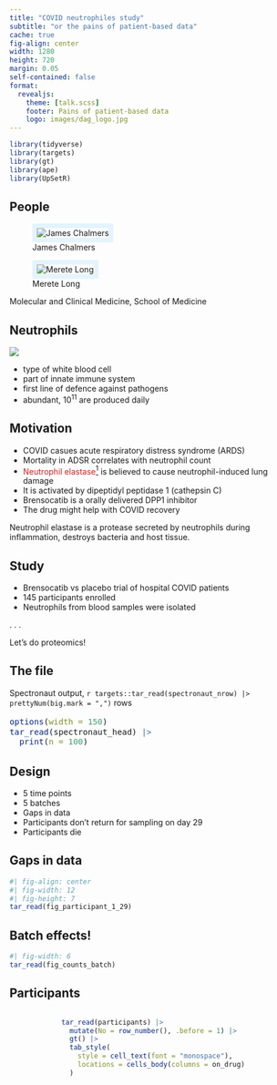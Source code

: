 ```yaml
---
title: "COVID neutrophiles study"
subtitle: "or the pains of patient-based data"
cache: true
fig-align: center
width: 1280
height: 720
margin: 0.05
self-contained: false
format:
  revealjs:
    theme: [talk.scss]
    footer: Pains of patient-based data
    logo: images/dag_logo.jpg
---
```


```r
library(tidyverse)
library(targets)
library(gt)
library(ape)
library(UpSetR)
```



## People

::: {.absolute top="15%" left="25%" width="20%"}
![James Chalmers](images/james-chalmers.jpg){style="border-radius: 5%; border: 8px solid #e3f4fc; text-align: center"}
:::

::: {.absolute top="15%" right="25%" width="20%"}
![Merete Long](images/merete-long_0.jpg){style="border-radius: 5%; border: 8px solid #e3f4fc; text-align: center"}
:::

::: {.absolute bottom="15%" left="23%"}
Molecular and Clinical Medicine, School of Medicine
:::


## Neutrophils

::: {layout="[[50, 50]]"}
![](images/neutrophil.png)

* type of white blood cell
* part of innate immune system
* first line of defence against pathogens
* abundant, 10^11^ are produced daily 
:::

## Motivation

-   COVID casues acute respiratory distress syndrome (ARDS)
-   Mortality in ADSR correlates with neutrophil count
-   [Neutrophil elastase]{style="color: #CC2020"}[^1] is believed to cause neutrophil-induced lung damage
-   It is activated by dipeptidyl peptidase 1 (cathepsin C)
-   Brensocatib is a orally delivered DPP1 inhibitor
-   The drug might help with COVID recovery

[^1]: Neutrophil elastase is a protease secreted by neutrophils during inflammation, destroys bacteria and host tissue.

::: notes
Neutrophil elastase is a protease secreted by neutrophils during inflammation, destroys bacteria and host tissue.
:::

## Study

-   Brensocatib vs placebo trial of hospital COVID patients
-   145 participants enrolled
-   Neutrophils from blood samples were isolated

. . .

Let's do proteomics!


## The file {.smaller}

Spectronaut output, `r targets::tar_read(spectronaut_nrow) |> prettyNum(big.mark = ",")` rows

::: {style="font-size: 1.2em"}
```r
options(width = 150)
tar_read(spectronaut_head) |> 
  print(n = 100)
```
:::

## Design

-   5 time points
-   5 batches
-   Gaps in data
-   Participants don't return for sampling on day 29
-   Participants die

## Gaps in data

```r
#| fig-align: center
#| fig-width: 12
#| fig-height: 7
tar_read(fig_participant_1_29) 
```

## Batch effects!

::: {.absolute top="15%" left="25%" width="60%"}
```r
#| fig-width: 6
tar_read(fig_counts_batch)
```
:::

## Participants

::: {style="height: 80%; width: fit-content; overflow-y: scroll; margin-left: auto; margin-right: auto;"}
```r
tar_read(participants) |> 
  mutate(No = row_number(), .before = 1) |> 
  gt() |> 
  tab_style(
    style = cell_text(font = "monospace"),
    locations = cells_body(columns = on_drug)
  )
```
:::

## Participants

::: {.absolute top="25%" left="10%" width="80%"}
```r
#| fig-width: 11
#| fig-height: 3.5
tar_read(fig_participat_stats) 
```
:::

## Protein detection

::: {.absolute top="15%" left="10%" width="90%"}
```r
tar_read(fig_detection)
```
:::

## Clustering

```r
#| fig-height: 9
#| fig-align: center
tar_read(fig_clustering_circular) 
```

## PCA and UMAP

::: {layout="[[-0.2], [1, 1]]"}
```r
#| fig-width: 7
tar_read(fig_pca)
```

```r
#| fig-width: 7
tar_read(fig_umap)
```
:::

## Target protein {.smaller}

Brensocatib is an orally delivered selective, competitive, and reversible inhibitor of DPP1.

. . .

::: {.absolute top="20%" left="30%" width="60%"}
```r
#| fig-width: 5
tar_read(fig_dpp1)
```
:::

## Differential abundance {.smaller}

#### Full model

`~ treatment + day + batch + age_group + sex`

<br>

#### Baseline

-   treatment = placebo
-   day = 1
-   batch = 3
-   age_group = \<50
-   sex = M

## Differential abundance full

```r
#| fig-width: 8
#| fig-asp: 0.9
#| fig-align: center
tar_read(fig_ma_full) 
```

## Batch effect examples

::: {.absolute top="17%" left="10%" width="90%"}
```r
tar_read(fig_batch_examples)
```
:::

## Gene set enrichment for batch effect

::: {layout="[[-1],[1],[-1]]"}
```r
tar_load(gse_batch5)
map_dfr(names(gse_batch5), function(ont) {
  gse_batch5[[ont]] |> 
    filter(padj < 0.01) |> 
    add_column(ontology = ont, .before = 1) |> 
    mutate(across(c(pval, padj, NES), ~signif(.x, 3))) |> 
    select(ontology, term, term_name, padj, NES, size, contrast) |> 
    mutate(ontology = recode(ontology, go = "GO", re = "Reactome", kg = "KEGG"))
}) |> 
  gt()
```
:::

## Day 29 {.smaller}

Batch 4 and 5 only

`~ treatment + age_group + sex`

::: {layout="[[1.4, 1]]"}
```r
#| fig-width: 7
tar_read(fig_ma_day29_b4) + ggtitle("Batch 4")
```

```r
#| fig-width: 5
tar_read(fig_ma_day29_b5) + ggtitle("Batch 5")
```
:::

## Day 29 overlap

::: {layout="[[-1], [-1, 4, -1], [-1]]"}
```r
#| fig-width: 6
#| fig-height: 4
upset(fromList(tar_read(ups_day29))) 
```
:::

## Day 29 best guess {.smaller}

```r
tar_read(dal_day29_treatment_best) |> 
  select(-protein_names) |> 
  gt()
```

```r
#| fig-align: center
#| fig-height: 4
tar_read(fig_day29_best)
```

## Per participant DA

```r
tar_read(fig_participant_1_29)
```

-   Find log-ratio of intensities at 29 and 1 days
-   Differential abundance

## log-ratio day 29 to day1

::: {layout="[[-1], [-1, 5, -1], [-1]]"}
```r
tar_read(fig_volcano_dl)
```
:::

```r
tar_load(gse_dl)
tb <- map_dfr(names(gse_dl), function(ont) {
  gse_dl[[ont]] |> 
    filter(padj < 0.01) |> 
    add_column(ontology = ont, .before = 1) |> 
    mutate(
      padj = signif(padj, 2),
      NES = signif(NES, 3)
    ) |> 
    select(ontology, term, term_name, padj, NES, size, contrast) |> 
    mutate(ontology = recode(ontology, go = "GO", re = "Reactome", kg = "KEGG"))
})
```

## Gene-set enrichment drug {.scrollable .smaller}

:::: {.panel-tabset}

### Drug

```r
tb |>
  filter(contrast == "drug") |>
  select(-contrast) |> 
  gt() |> 
  fmt_scientific(padj, decimals = 1)
```

### Placebo

```r
tb |>
  filter(contrast == "placebo") |>
  select(-contrast) |> 
  gt() |> 
  fmt_scientific(padj, decimals = 1)
```

:::

## Drug vs placebo

```r
#| fig-width: 5
#| fig-align: center
tar_read(fig_volcano_dl_drug_vs_placebo)
```

## Drug vs placebo

```r
#| fig-align: center
tar_read(fig_dl_drug_vs_placebo) 
```


::: aside
Cathepsin C (the target) is a cysteine protease, while cathepsin G is a serine protease.

Azurocidin is an antimicrobial protein residing in lysosome of a neutrophil.
:::



## Conclusions? {auto-animate=true}

::: {.fragment .fade-in}
This is not the end of the story
:::

::: {.fragment .fade-in}
Humans are more different than mice
:::

::: {.fragment .fade-in}
Strong batch effects
:::

::: {.fragment .fade-in}
Lots of replicates - meh
:::

::: {.fragment .fade-in}
Messy!
:::


## Conclusions? {auto-animate=true}

::: {style="margin-top: 100; margin-left: auto; margin-right: auto; font-size: 4em; color: red;"}
Messy!
:::

## This is what we do

::::: {layout="[[-22, 50, -22], [100]]"}

![](images/needle.png)


:::: {.fragment}
::: {style="font-size: 0.8em"}
Italian artist Sven Sachsalber, at *Palais de Tokyo* in Paris, searching for a needle in a haystack, hidden there by the museum's director (November 2014).
:::
::::

:::: {.fragment}
::: {style="font-size: 0.8em"}
He found the needle after 18 hours.
:::
::::


:::::

